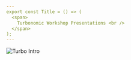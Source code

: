 ```yaml
---
export const Title = () => (
  <span>
    Turbonomic Workshop Presentations <br />
  </span>
);
---
```

<Row>
<Column colMd={4} colLg={4} noGutterMdLeft>
<ArticleCard
  title="Turbonomic Partner Workshop"
  href="https://ibm.box.com/s/0mnn41aysz37itkx7smiq6bnh2jfv1lg"
  actionIcon="arrowRight"
>

![Turbo Intro](images/turbo-cover-slide.png)

</ArticleCard>
</Column>

</Row>